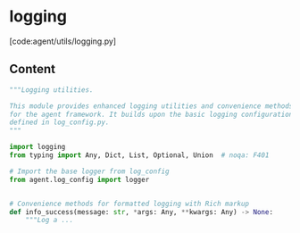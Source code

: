 # logging

[code:agent/utils/logging.py]

## Content

```python
"""Logging utilities.

This module provides enhanced logging utilities and convenience methods
for the agent framework. It builds upon the basic logging configuration
defined in log_config.py.
"""

import logging
from typing import Any, Dict, List, Optional, Union  # noqa: F401

# Import the base logger from log_config
from agent.log_config import logger


# Convenience methods for formatted logging with Rich markup
def info_success(message: str, *args: Any, **kwargs: Any) -> None:
    """Log a ...
```